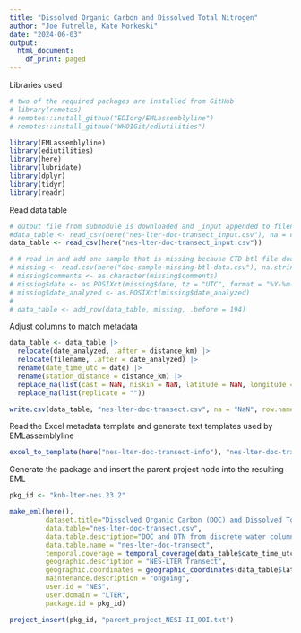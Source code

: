 ```yaml
---
title: "Dissolved Organic Carbon and Dissolved Total Nitrogen"
author: "Joe Futrelle, Kate Morkeski"
date: "2024-06-03"
output:
  html_document:
    df_print: paged
---
```


Libraries used

```r
# two of the required packages are installed from GitHub
# library(remotes)
# remotes::install_github("EDIorg/EMLassemblyline")
# remotes::install_github("WHOIGit/ediutilities")

library(EMLassemblyline)
library(ediutilities)
library(here)
library(lubridate)
library(dplyr)
library(tidyr)
library(readr)

```

Read data table

```r
# output file from submodule is downloaded and _input appended to filename to allow for column modifications below
#data_table <- read_csv(here("nes-lter-doc-transect_input.csv"), na = c("nan", "NaN", ""))
data_table <- read_csv(here("nes-lter-doc-transect_input.csv"))

# # read in and add one sample that is missing because CTD btl file does not exist
# missing <- read.csv(here("doc-sample-missing-btl-data.csv"), na.strings = c("nan", "NaN", ""))
# missing$comments <- as.character(missing$comments)
# missing$date <- as.POSIXct(missing$date, tz = "UTC", format = "%Y-%m-%d %H:%M:%S")
# missing$date_analyzed <- as.POSIXct(missing$date_analyzed)
# 
# data_table <- add_row(data_table, missing, .before = 194)

```
Adjust columns to match metadata

```r

data_table <- data_table |> 
  relocate(date_analyzed, .after = distance_km) |>
  relocate(filename, .after = date_analyzed) |>
  rename(date_time_utc = date) |>
  rename(station_distance = distance_km) |>
  replace_na(list(cast = NaN, niskin = NaN, latitude = NaN, longitude = NaN, depth = NaN, doc = NaN, dtn = NaN, distance_km = NaN)) |>
  replace_na(list(replicate = ""))

write.csv(data_table, "nes-lter-doc-transect.csv", na = "NaN", row.names = FALSE)

```


Read the Excel metadata template and generate text templates used by
EMLassemblyline

```r
excel_to_template(here("nes-lter-doc-transect-info"), "nes-lter-doc-transect", rights="CC0", data_table=data_table, file_type=".md")
```
Generate the package and insert the parent project node into the resulting EML

```r
pkg_id <- "knb-lter-nes.23.2"

make_eml(here(),
         dataset.title="Dissolved Organic Carbon (DOC) and Dissolved Total Nitrogen (DTN) from Northeast U.S. Shelf Long Term Ecological Research (NES-LTER) Transect cruises, ongoing since 2022",
         data.table="nes-lter-doc-transect.csv",
         data.table.description="DOC and DTN from discrete water column samples on NES-LTER cruises",
         data.table.name = "nes-lter-doc-transect",
         temporal.coverage = temporal_coverage(data_table$date_time_utc),
         geographic.description = "NES-LTER Transect",
         geographic.coordinates = geographic_coordinates(data_table$latitude, data_table$longitude),
         maintenance.description = "ongoing",
         user.id = "NES",
         user.domain = "LTER",
         package.id = pkg_id)

project_insert(pkg_id, "parent_project_NESI-II_OOI.txt")
```
